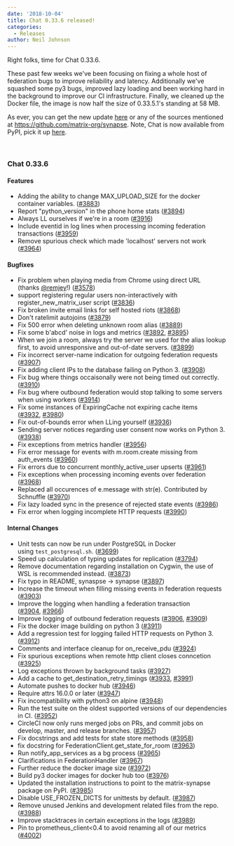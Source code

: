 ```yaml
---
date: '2018-10-04'
title: Chat 0.33.6 released!
categories:
  - Releases
author: Neil Johnson
---
```


Right folks, time for Chat 0.33.6.

These past few weeks we've been focusing on fixing a whole host of federation bugs to improve reliability and latency. Additionally we've squashed some py3 bugs, improved lazy loading and been working hard in the background to improve our CI infrastructure. Finally, we cleaned up the Docker file, the image is now half the size of 0.33.5.1's standing at 58 MB.

As ever, you can get the new update <a href="https://github.com/matrix-org/synapse/releases/tag/v0.33.6">here</a> or any of the sources mentioned at <a href="https://github.com/matrix-org/synapse">https://github.com/matrix-org/synapse</a>. Note, Chat is now available from PyPI, pick it up <a href="https://pypi.org/project/matrix-synapse/">here</a>.

&nbsp;
<h3>Chat 0.33.6</h3>
<h4>Features</h4>
<ul>
 	<li>Adding the ability to change MAX_UPLOAD_SIZE for the docker container variables. (<a href="https://github.com/matrix-org/synapse/issues/3883">#3883</a>)</li>
 	<li>Report "python_version" in the phone home stats (<a href="https://github.com/matrix-org/synapse/issues/3894">#3894</a>)</li>
 	<li>Always LL ourselves if we're in a room (<a href="https://github.com/matrix-org/synapse/issues/3916">#3916</a>)</li>
 	<li>Include eventid in log lines when processing incoming federation transactions (<a href="https://github.com/matrix-org/synapse/issues/3959">#3959</a>)</li>
 	<li>Remove spurious check which made 'localhost' servers not work (<a href="https://github.com/matrix-org/synapse/issues/3964">#3964</a>)</li>
</ul>
<h4>Bugfixes</h4>
<ul>
 	<li>Fix problem when playing media from Chrome using direct URL (thanks <a class="user-mention" href="https://github.com/remjey" data-hovercard-type="user" data-hovercard-url="/hovercards?user_id=13684203" data-octo-click="hovercard-link-click" data-octo-dimensions="link_type:self" aria-describedby="hovercard-aria-description">@remjey</a>!) (<a href="https://github.com/matrix-org/synapse/issues/3578">#3578</a>)</li>
 	<li>support registering regular users non-interactively with register_new_matrix_user script (<a href="https://github.com/matrix-org/synapse/issues/3836">#3836</a>)</li>
 	<li>Fix broken invite email links for self hosted riots (<a href="https://github.com/matrix-org/synapse/issues/3868">#3868</a>)</li>
 	<li>Don't ratelimit autojoins (<a href="https://github.com/matrix-org/synapse/issues/3879">#3879</a>)</li>
 	<li>Fix 500 error when deleting unknown room alias (<a href="https://github.com/matrix-org/synapse/issues/3889">#3889</a>)</li>
 	<li>Fix some b'abcd' noise in logs and metrics (<a href="https://github.com/matrix-org/synapse/issues/3892">#3892</a>, <a href="https://github.com/matrix-org/synapse/issues/3895">#3895</a>)</li>
 	<li>When we join a room, always try the server we used for the alias lookup first, to avoid unresponsive and out-of-date servers. (<a href="https://github.com/matrix-org/synapse/issues/3899">#3899</a>)</li>
 	<li>Fix incorrect server-name indication for outgoing federation requests (<a href="https://github.com/matrix-org/synapse/issues/3907">#3907</a>)</li>
 	<li>Fix adding client IPs to the database failing on Python 3. (<a href="https://github.com/matrix-org/synapse/issues/3908">#3908</a>)</li>
 	<li>Fix bug where things occaisonally were not being timed out correctly. (<a href="https://github.com/matrix-org/synapse/issues/3910">#3910</a>)</li>
 	<li>Fix bug where outbound federation would stop talking to some servers when using workers (<a href="https://github.com/matrix-org/synapse/issues/3914">#3914</a>)</li>
 	<li>Fix some instances of ExpiringCache not expiring cache items (<a href="https://github.com/matrix-org/synapse/issues/3932">#3932</a>, <a href="https://github.com/matrix-org/synapse/issues/3980">#3980</a>)</li>
 	<li>Fix out-of-bounds error when LLing yourself (<a href="https://github.com/matrix-org/synapse/issues/3936">#3936</a>)</li>
 	<li>Sending server notices regarding user consent now works on Python 3. (<a href="https://github.com/matrix-org/synapse/issues/3938">#3938</a>)</li>
 	<li>Fix exceptions from metrics handler (<a href="https://github.com/matrix-org/synapse/issues/3956">#3956</a>)</li>
 	<li>Fix error message for events with m.room.create missing from auth_events (<a href="https://github.com/matrix-org/synapse/issues/3960">#3960</a>)</li>
 	<li>Fix errors due to concurrent monthly_active_user upserts (<a href="https://github.com/matrix-org/synapse/issues/3961">#3961</a>)</li>
 	<li>Fix exceptions when processing incoming events over federation (<a href="https://github.com/matrix-org/synapse/issues/3968">#3968</a>)</li>
 	<li>Replaced all occurences of e.message with str(e). Contributed by Schnuffle (<a href="https://github.com/matrix-org/synapse/issues/3970">#3970</a>)</li>
 	<li>Fix lazy loaded sync in the presence of rejected state events (<a href="https://github.com/matrix-org/synapse/issues/3986">#3986</a>)</li>
 	<li>Fix error when logging incomplete HTTP requests (<a href="https://github.com/matrix-org/synapse/issues/3990">#3990</a>)</li>
</ul>
<h4>Internal Changes</h4>
<ul>
 	<li>Unit tests can now be run under PostgreSQL in Docker using <code>test_postgresql.sh</code>. (<a href="https://github.com/matrix-org/synapse/issues/3699">#3699</a>)</li>
 	<li>Speed up calculation of typing updates for replication (<a href="https://github.com/matrix-org/synapse/issues/3794">#3794</a>)</li>
 	<li>Remove documentation regarding installation on Cygwin, the use of WSL is recommended instead. (<a href="https://github.com/matrix-org/synapse/issues/3873">#3873</a>)</li>
 	<li>Fix typo in README, synaspse -&gt; synapse (<a href="https://github.com/matrix-org/synapse/issues/3897">#3897</a>)</li>
 	<li>Increase the timeout when filling missing events in federation requests (<a href="https://github.com/matrix-org/synapse/issues/3903">#3903</a>)</li>
 	<li>Improve the logging when handling a federation transaction (<a href="https://github.com/matrix-org/synapse/issues/3904">#3904</a>, <a href="https://github.com/matrix-org/synapse/issues/3966">#3966</a>)</li>
 	<li>Improve logging of outbound federation requests (<a href="https://github.com/matrix-org/synapse/issues/3906">#3906</a>, <a href="https://github.com/matrix-org/synapse/issues/3909">#3909</a>)</li>
 	<li>Fix the docker image building on python 3 (<a href="https://github.com/matrix-org/synapse/issues/3911">#3911</a>)</li>
 	<li>Add a regression test for logging failed HTTP requests on Python 3. (<a href="https://github.com/matrix-org/synapse/issues/3912">#3912</a>)</li>
 	<li>Comments and interface cleanup for on_receive_pdu (<a href="https://github.com/matrix-org/synapse/issues/3924">#3924</a>)</li>
 	<li>Fix spurious exceptions when remote http client closes conncetion (<a href="https://github.com/matrix-org/synapse/issues/3925">#3925</a>)</li>
 	<li>Log exceptions thrown by background tasks (<a href="https://github.com/matrix-org/synapse/issues/3927">#3927</a>)</li>
 	<li>Add a cache to get_destination_retry_timings (<a href="https://github.com/matrix-org/synapse/issues/3933">#3933</a>, <a href="https://github.com/matrix-org/synapse/issues/3991">#3991</a>)</li>
 	<li>Automate pushes to docker hub (<a href="https://github.com/matrix-org/synapse/issues/3946">#3946</a>)</li>
 	<li>Require attrs 16.0.0 or later (<a href="https://github.com/matrix-org/synapse/issues/3947">#3947</a>)</li>
 	<li>Fix incompatibility with python3 on alpine (<a href="https://github.com/matrix-org/synapse/issues/3948">#3948</a>)</li>
 	<li>Run the test suite on the oldest supported versions of our dependencies in CI. (<a href="https://github.com/matrix-org/synapse/issues/3952">#3952</a>)</li>
 	<li>CircleCI now only runs merged jobs on PRs, and commit jobs on develop, master, and release branches. (<a href="https://github.com/matrix-org/synapse/issues/3957">#3957</a>)</li>
 	<li>Fix docstrings and add tests for state store methods (<a href="https://github.com/matrix-org/synapse/issues/3958">#3958</a>)</li>
 	<li>fix docstring for FederationClient.get_state_for_room (<a href="https://github.com/matrix-org/synapse/issues/3963">#3963</a>)</li>
 	<li>Run notify_app_services as a bg process (<a href="https://github.com/matrix-org/synapse/issues/3965">#3965</a>)</li>
 	<li>Clarifications in FederationHandler (<a href="https://github.com/matrix-org/synapse/issues/3967">#3967</a>)</li>
 	<li>Further reduce the docker image size (<a href="https://github.com/matrix-org/synapse/issues/3972">#3972</a>)</li>
 	<li>Build py3 docker images for docker hub too (<a href="https://github.com/matrix-org/synapse/issues/3976">#3976</a>)</li>
 	<li>Updated the installation instructions to point to the matrix-synapse package on PyPI. (<a href="https://github.com/matrix-org/synapse/issues/3985">#3985</a>)</li>
 	<li>Disable USE_FROZEN_DICTS for unittests by default. (<a href="https://github.com/matrix-org/synapse/issues/3987">#3987</a>)</li>
 	<li>Remove unused Jenkins and development related files from the repo. (<a href="https://github.com/matrix-org/synapse/issues/3988">#3988</a>)</li>
 	<li>Improve stacktraces in certain exceptions in the logs (<a href="https://github.com/matrix-org/synapse/issues/3989">#3989</a>)</li>
 	<li>Pin to prometheus_client&lt;0.4 to avoid renaming all of our metrics (<a href="https://github.com/matrix-org/synapse/issues/4002">#4002</a>)</li>
</ul>